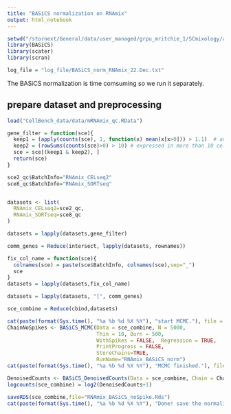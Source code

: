 ```yaml
---
title: "BASiCS normalization on RNAmix"
output: html_notebook
---
```


```r
setwd("/stornext/General/data/user_managed/grpu_mritchie_1/SCmixology/analysis_for_resubmit")
library(BASiCS)
library(scater)
library(scran)

log_file = "log_file/BASiCS_norm_RNAmix_22.Dec.txt"
```

The BASiCS normalization is time comsuming so we run it separately.

## prepare dataset and preprocessing
```r
load("CellBench_data/data/mRNAmix_qc.RData")

gene_filter = function(sce){
  keep1 = (apply(counts(sce), 1, function(x) mean(x[x>0])) > 1.1)  # average count larger than 1.1
  keep2 = (rowSums(counts(sce)>0) > 10) # expressed in more than 10 cells
  sce = sce[(keep1 & keep2), ]
  return(sce)
}

sce2_qc$BatchInfo="RNAmix_CELseq2"
sce8_qc$BatchInfo="RNAmix_SORTseq"


datasets <- list(
  RNAmix_CELseq2=sce2_qc,
  RNAmix_SORTseq=sce8_qc
)

datasets = lapply(datasets,gene_filter)

comm_genes = Reduce(intersect, lapply(datasets, rownames))

fix_col_name = function(sce){
  colnames(sce) = paste(sce$BatchInfo, colnames(sce),sep="_")
  sce
}
datasets = lapply(datasets,fix_col_name)

datasets = lapply(datasets, "[", comm_genes)

sce_combine = Reduce(cbind,datasets)

```


```r
cat(paste(format(Sys.time(), "%a %b %d %X %Y"), "start MCMC."), file = log_file, append = TRUE)
ChainNoSpikes <- BASiCS_MCMC(Data = sce_combine, N = 5000, 
                             Thin = 10, Burn = 500, 
                             WithSpikes = FALSE,  Regression = TRUE,
                             PrintProgress = FALSE,
                             StoreChains=TRUE,
                             RunName="RNAmix_BASiCS_norm")
cat(paste(format(Sys.time(), "%a %b %d %X %Y"), "MCMC finished."), file = log_file, append = TRUE)
```


```r
DenoisedCounts <- BASiCS_DenoisedCounts(Data = sce_combine, Chain = ChainNoSpikes)
logcounts(sce_combine) = log2(DenoisedCounts+1)

saveRDS(sce_combine,file="RNAmix_BASiCS_noSpike.Rds")
cat(paste(format(Sys.time(), "%a %b %d %X %Y"), "Done! save the normalized count to file."), file = log_file, append = TRUE)
```




